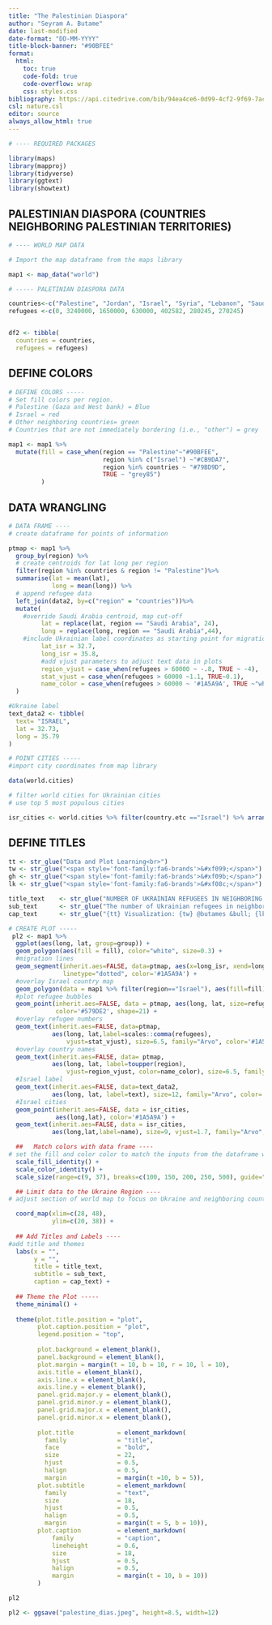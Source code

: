 ```yaml
---
title: "The Palestinian Diaspora"
author: "Seyram A. Butame"
date: last-modified
date-format: "DD-MM-YYYY"
title-block-banner: "#90BFEE"
format:
  html:
    toc: true
    code-fold: true
    code-overflow: wrap
    css: styles.css
bibliography: https://api.citedrive.com/bib/94ea4ce6-0d99-4cf2-9f69-7ac984099349/references.bib?x=eyJpZCI6ICI5NGVhNGNlNi0wZDk5LTRjZjItOWY2OS03YWM5ODQwOTkzNDkiLCAidXNlciI6ICIxOTAyIiwgInNpZ25hdHVyZSI6ICI1YjQyYWJhMGJjN2EwZDRkZGJhNjJjNjAyNTVlODljYzNmMWYyOTYyODMzN2E0YWViYzViYTExNGU5NjYzZTUxIn0=/bibliography.bib
csl: nature.csl
editor: source
always_allow_html: true
---
```


```r
# ---- REQUIRED PACKAGES

library(maps)
library(mapproj)
library(tidyverse)
library(ggtext)
library(showtext)

```

## PALESTINIAN DIASPORA (COUNTRIES NEIGHBORING PALESTINIAN TERRITORIES)

```r
# ---- WORLD MAP DATA

# Import the map dataframe from the maps library 

map1 <- map_data("world")

# ----- PALETINIAN DIASPORA DATA  

countries<-c("Palestine", "Jordan", "Israel", "Syria", "Lebanon", "Saudi Arabia", "Egypt")
refugees <-c(0, 3240000, 1650000, 630000, 402582, 280245, 270245)


df2 <- tibble(
  countries = countries,
  refugees = refugees)

```

## DEFINE COLORS

```r
# DEFINE COLORS -----
# Set fill colors per region. 
# Palestine (Gaza and West bank) = Blue
# Israel = red
# Other neighboring countries= green
# Countries that are not immediately bordering (i.e., "other") = grey

map1 <- map1 %>% 
  mutate(fill = case_when(region == "Palestine"~"#90BFEE",
                          region %in% c("Israel") ~"#CB9DA7",
                          region %in% countries ~ "#79BD9D",
                          TRUE ~ "grey85")
         )
```


## DATA WRANGLING

```r

# DATA FRAME ----
# create dataframe for points of information

ptmap <- map1 %>%
  group_by(region) %>%
  # create centroids for lat long per region
  filter(region %in% countries & region != "Palestine")%>%
  summarise(lat = mean(lat),
            long = mean(long)) %>%
  # append refugee data
  left_join(data2, by=c("region" = "countries"))%>%
  mutate(
    #override Saudi Arabia centroid, map cut-off
         lat = replace(lat, region == "Saudi Arabia", 24),
         long = replace(long, region == "Saudi Arabia",44),
    #include Ukrainian label coordinates as starting point for migration lines
         lat_isr = 32.7, 
         long_isr = 35.8,
         #add vjust parameters to adjust text data in plots
         region_vjust = case_when(refugees > 60000 ~ -.8, TRUE ~ -4),
         stat_vjust = case_when(refugees > 60000 ~1.1, TRUE~0.1),
         name_color = case_when(refugees > 60000 ~ '#1A5A9A', TRUE ~"white")
  )

#Ukraine label
text_data2 <- tibble(
  text= "ISRAEL", 
  lat = 32.73, 
  long = 35.79
)

# POINT CITIES -----
#import city coordinates from map library  

data(world.cities)

# filter world cities for Ukrainian cities
# use top 5 most populous cities

isr_cities <- world.cities %>% filter(country.etc =="Israel") %>% arrange(-pop) %>% head(2)

```


## DEFINE TITLES 

```r

tt <- str_glue("Data and Plot Learning<br>")  
tw <- str_glue("<span style='font-family:fa6-brands'>&#xf099;</span>") # Defines my twitter
gh <- str_glue("<span style='font-family:fa6-brands'>&#xf09b;</span>") # Defines my github
lk <- str_glue("<span style='font-family:fa6-brands'>&#xf08c;</span>") # Defines my LinkedIn account

title_text    <- str_glue("NUMBER OF UKRAINIAN REFUGEES IN NEIGHBORING EUROPEAN COUNTRIES") 
sub_text      <- str_glue("The number of Ukrainian refugees in neighboring countries.")
cap_text      <- str_glue("{tt} Visualization: {tw} @butames &bull; {lk} @butames Code: {gh} butames &bull; Tools: #rstats #ggplot")

```


```r

# CREATE PLOT -----
 pl2 <- map1 %>%
  ggplot(aes(long, lat, group=group)) +
  geom_polygon(aes(fill = fill), color="white", size=0.3) +
  #migration lines
  geom_segment(inherit.aes=FALSE, data=ptmap, aes(x=long_isr, xend=long, y=lat_isr, yend=lat), size=0.8,
               linetype="dotted", color='#1A5A9A') +
  #overlay Israel country map
  geom_polygon(data = map1 %>% filter(region=="Israel"), aes(fill=fill), color="white", size=0.3) +
  #plot refugee bubbles
  geom_point(inherit.aes=FALSE, data = ptmap, aes(long, lat, size=refugees/100), fill='#90BFEE',
             color='#579DE2', shape=21) +
  #overlay refugee numbers
  geom_text(inherit.aes=FALSE, data=ptmap, 
            aes(long, lat,label=scales::comma(refugees),
                vjust=stat_vjust), size=6.5, family="Arvo", color='#1A5A9A') +
  #overlay country names
  geom_text(inherit.aes=FALSE, data= ptmap, 
            aes(long, lat, label=toupper(region), 
                vjust=region_vjust, color=name_color), size=6.5, family="Arvo") +
  #Israel label
  geom_text(inherit.aes=FALSE, data=text_data2, 
            aes(long, lat, label=text), size=12, family="Arvo", color='#1A5A9A') +
  #Israel cities
  geom_point(inherit.aes=FALSE, data = isr_cities, 
             aes(long,lat), color='#1A5A9A') +
  geom_text(inherit.aes=FALSE, data = isr_cities, 
            aes(long,lat,label=name), size=9, vjust=1.7, family="Arvo", color='#1A5A9A') +

  ##   Match colors with data frame ----
# set the fill and color color to match the inputs from the dataframe with "scale_identity
  scale_fill_identity() +
  scale_color_identity() +
  scale_size(range=c(9, 37), breaks=c(100, 150, 200, 250, 500), guide="none") +

  ## Limit data to the Ukraine Region ----  
# adjust section of world map to focus on Ukraine and neighboring countries with xlim & ylim

  coord_map(xlim=c(28, 48),
            ylim=c(20, 38)) +
  
  ## Add Titles and Labels ----
#add title and themes
  labs(x = "",
       y = "",
       title = title_text,
       subtitle = sub_text,
       caption = cap_text) +
  
  ## Theme the Plot -----
  theme_minimal() +
  
  theme(plot.title.position = "plot",
        plot.caption.position = "plot",
        legend.position = "top",
        
        plot.background = element_blank(),
        panel.background = element_blank(),
        plot.margin = margin(t = 10, b = 10, r = 10, l = 10),
        axis.title = element_blank(),
        axis.line.x = element_blank(),
        axis.line.y = element_blank(),
        panel.grid.major.y = element_blank(),
        panel.grid.minor.y = element_blank(),
        panel.grid.major.x = element_blank(),
        panel.grid.minor.x = element_blank(),
        
        plot.title            = element_markdown(
          family              = "title",
          face                = "bold",
          size                = 22,
          hjust               = 0.5,
          halign              = 0.5,
          margin              = margin(t =10, b = 5)),
        plot.subtitle         = element_markdown(
          family              = "text",
          size                = 18,
          hjust               = 0.5,
          halign              = 0.5,
          margin              = margin(t = 5, b = 10)),
        plot.caption          = element_markdown(
            family            = "caption",
            lineheight        = 0.6,
            size              = 18,
            hjust             = 0.5,
            halign            = 0.5,
            margin            = margin(t = 10, b = 10))
        )

```

```r
pl2
```

```r

pl2 <- ggsave("palestine_dias.jpeg", height=8.5, width=12)

```
